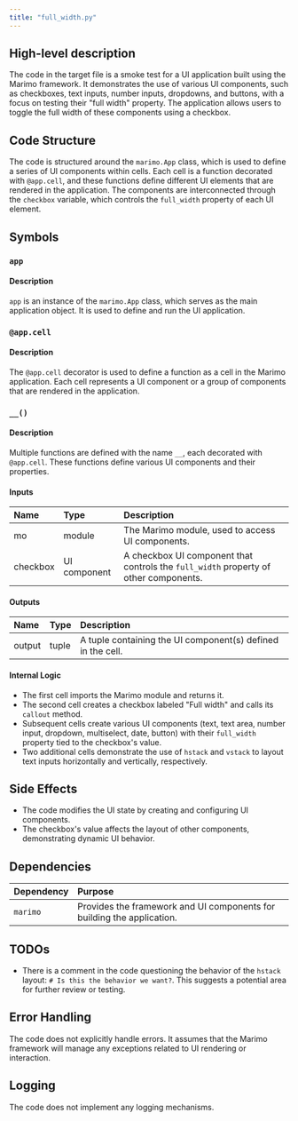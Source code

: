 ```yaml
---
title: "full_width.py"
---
```


## High-level description

The code in the target file is a smoke test for a UI application built using the Marimo framework. It demonstrates the use of various UI components, such as checkboxes, text inputs, number inputs, dropdowns, and buttons, with a focus on testing their "full width" property. The application allows users to toggle the full width of these components using a checkbox.

## Code Structure

The code is structured around the `marimo.App` class, which is used to define a series of UI components within cells. Each cell is a function decorated with `@app.cell`, and these functions define different UI elements that are rendered in the application. The components are interconnected through the `checkbox` variable, which controls the `full_width` property of each UI element.

## Symbols

### `app`
#### Description
`app` is an instance of the `marimo.App` class, which serves as the main application object. It is used to define and run the UI application.

### `@app.cell`
#### Description
The `@app.cell` decorator is used to define a function as a cell in the Marimo application. Each cell represents a UI component or a group of components that are rendered in the application.

### `__()`
#### Description
Multiple functions are defined with the name `__`, each decorated with `@app.cell`. These functions define various UI components and their properties.

#### Inputs
| Name | Type | Description |
|:-----|:-----|:------------|
| mo | module | The Marimo module, used to access UI components. |
| checkbox | UI component | A checkbox UI component that controls the `full_width` property of other components. |

#### Outputs
| Name | Type | Description |
|:-----|:-----|:------------|
| output | tuple | A tuple containing the UI component(s) defined in the cell. |

#### Internal Logic
- The first cell imports the Marimo module and returns it.
- The second cell creates a checkbox labeled "Full width" and calls its `callout` method.
- Subsequent cells create various UI components (text, text area, number input, dropdown, multiselect, date, button) with their `full_width` property tied to the checkbox's value.
- Two additional cells demonstrate the use of `hstack` and `vstack` to layout text inputs horizontally and vertically, respectively.

## Side Effects

- The code modifies the UI state by creating and configuring UI components.
- The checkbox's value affects the layout of other components, demonstrating dynamic UI behavior.

## Dependencies

| Dependency | Purpose |
|:-----------|:--------|
| `marimo` | Provides the framework and UI components for building the application. |

## TODOs

- There is a comment in the code questioning the behavior of the `hstack` layout: `# Is this the behavior we want?`. This suggests a potential area for further review or testing.

## Error Handling

The code does not explicitly handle errors. It assumes that the Marimo framework will manage any exceptions related to UI rendering or interaction.

## Logging

The code does not implement any logging mechanisms.